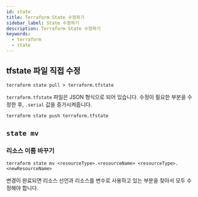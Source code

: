 ```yaml
---
id: state
title: Terraform State 수정하기
sidebar_label: State 수정하기
description: Terraform State 수정하기
keywords:
  - terraform
  - state
---
```


## tfstate 파일 직접 수정

```shell
terraform state pull > terraform.tfstate
```

`terraform.tfstate` 파일은 JSON 형식으로 되어 있습니다. 수정이 필요한 부분을 수정한 후, `.serial` 값을 증가시켜줍니다.

```shell
terraform state push terraform.tfstate
```

## `state mv`

### 리소스 이름 바꾸기

```shell
terraform state mv <resourceType>.<resourceName> <resourceType>.<newResourceName>
```

변경이 완료되면 리소스 선언과 리소스를 변수로 사용하고 있는 부분을 찾아서 모두 수정해야 합니다.
